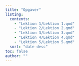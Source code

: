```yaml
---
title: "Opgaver"
listing: 
  contents:
    - "Lektion 1/Lektion 1.qmd"
    - "Lektion 2/Lektion 2.qmd"
    - "Lektion 3/Lektion 3.qmd"
    - "Lektion 4/Lektion 4.qmd"
    - "Lektion 5/Lektion 5.qmd"
  sort: "date desc"
toc: false
author: ""
---
```


